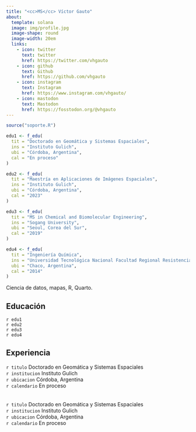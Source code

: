 ```yaml
---
title: "<cc>MS</cc> Víctor Gauto"
about:
  template: solana
  image: img/profile.jpg
  image-shape: round
  image-width: 20em
  links:
    - icon: twitter
      text: twitter
      href: https://twitter.com/vhgauto
    - icon: github
      text: Github
      href: https://github.com/vhgauto
    - icon: instagram
      text: Instagram
      href: https://www.instagram.com/vhgauto/
    - icon: mastodon
      text: Mastodon
      href: https://fosstodon.org/@vhgauto
---
```


```r

source("soporte.R")

edu1 <- f_edu(
  tit = "Doctorado en Geomática y Sistemas Espaciales",
  ins = "Instituto Gulich",
  ubi = "Córdoba, Argentina",
  cal = "En proceso"
)

edu2 <- f_edu(
  tit = "Maestría en Aplicaciones de Imágenes Espaciales",
  ins = "Instituto Gulich",
  ubi = "Córdoba, Argentina",
  cal = "2023"
)

edu3 <- f_edu(
  tit = "MS in Chemical and Biomolecular Engineering",
  ins = "Sogang University",
  ubi = "Seoul, Corea del Sur",
  cal = "2019"
)

edu4 <- f_edu(
  tit = "Ingeniería Química",
  ins = "Universidad Tecnológica Nacional Facultad Regional Resistencia",
  ubi = "Chaco, Argentina",
  cal = "2014"
)
```

Ciencia de datos, mapas, R, Quarto.

## Educación

`r edu1`
<br>
`r edu2`
<br>
`r edu3`
<br>
`r edu4`

## Experiencia

`r titulo` Doctorado en Geomática y Sistemas Espaciales<br>
`r institucion` Instituto Gulich<br>
`r ubicacion` Córdoba, Argentina<br>
`r calendario` En proceso<br>
<br>
<br>
`r titulo` Doctorado en Geomática y Sistemas Espaciales<br>
`r institucion` Instituto Gulich<br>
`r ubicacion` Córdoba, Argentina<br>
`r calendario` En proceso<br>
